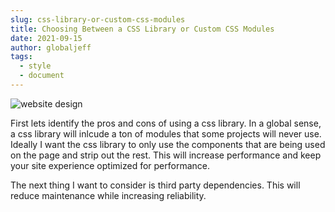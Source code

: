 ```yaml
---
slug: css-library-or-custom-css-modules
title: Choosing Between a CSS Library or Custom CSS Modules
date: 2021-09-15
author: globaljeff
tags:
  - style
  - document
---
```

![website design](/images/byer-comp.jpg "Choosing between a css library or writing custom css modules")

First lets identify the pros and cons of using a css library. In a global sense, a css library will inlcude a ton of modules that some projects will never use. Ideally I want the css library to only use the components that are being used on the page and strip out the rest. This will increase performance and keep your site experience optimized for performance. 

The next thing I want to consider is third party dependencies. This will reduce maintenance while increasing reliability.
